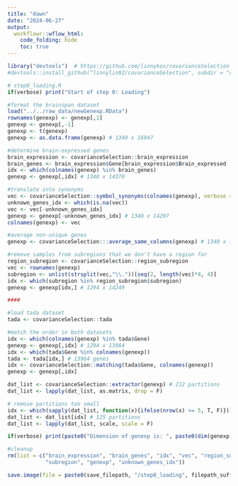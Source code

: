---
title: "dawn"
date: "2024-06-27"
output:
  workflowr::wflow_html:
    code_folding: hide
    toc: true
---



```{r, message=F, warning=F}
library("devtools")  # https://github.com/linnykos/covarianceSelection
#devtools::install_github("linnylin92/covarianceSelection", subdir = "covarianceSelection")
```
```{r, message=F, warning=F}
# step0_loading.R
if(verbose) print("Start of step 0: Loading")

#format the brainspan dataset
load("../../raw_data/newGenexp.RData")
rownames(genexp) <- genexp[,1]
genexp <- genexp[,-1]
genexp <- t(genexp)
genexp <- as.data.frame(genexp) # 1340 x 16947

#determine brain-expressed genes
brain_expression <- covarianceSelection::brain_expression
brain_genes <- brain_expression$Gene[brain_expression$Brain_expressed != 'No']
idx <- which(colnames(genexp) %in% brain_genes)
genexp <- genexp[,idx] # 1340 x 14370

#translate into synonyms
vec <- covarianceSelection::symbol_synonyms(colnames(genexp), verbose = T)
unknown_genes_idx <- which(is.na(vec))
vec <- vec[-unknown_genes_idx]
genexp <- genexp[-unknown_genes_idx] # 1340 x 14297
colnames(genexp) <- vec

#average non-unique genes
genexp <- covarianceSelection:::average_same_columns(genexp) # 1340 x 14246

#remove samples from subregions that we don't have a region for
region_subregion <- covarianceSelection::region_subregion
vec <- rownames(genexp)
subregion <- unlist(strsplit(vec,"\\."))[seq(2, length(vec)*4, 4)]
idx <- which(subregion %in% region_subregion$subregion)
genexp <- genexp[idx,] # 1294 x 14249

####

#load tada dataset
tada <- covarianceSelection::tada

#match the order in both datasets
idx <- which(colnames(genexp) %in% tada$Gene)
genexp <- genexp[,idx] # 1294 x 13964
idx <- which(tada$Gene %in% colnames(genexp))
tada <- tada[idx,] # 13964 genes
idx <- covarianceSelection::matching(tada$Gene, colnames(genexp))
genexp <- genexp[,idx]

dat_list <- covarianceSelection::extractor(genexp) # 212 partitions
dat_list <- lapply(dat_list, as.matrix, drop = F)

# remove partitions too small
idx <- which(sapply(dat_list, function(x){ifelse(nrow(x) >= 5, T, F)}))
dat_list <- dat_list[idx] # 125 partitions
dat_list <- lapply(dat_list, scale, scale = F)

if(verbose) print(paste0("Dimension of genexp is: ", paste0(dim(genexp), collapse = ", ")))

#cleanup
rm(list = c("brain_expression", "brain_genes", "idx", "vec", "region_subregion",
            "subregion", "genexp", "unknown_genes_idx"))

save.image(file = paste0(save_filepath, "/step0_loading", filepath_suffix, ".RData"))
```